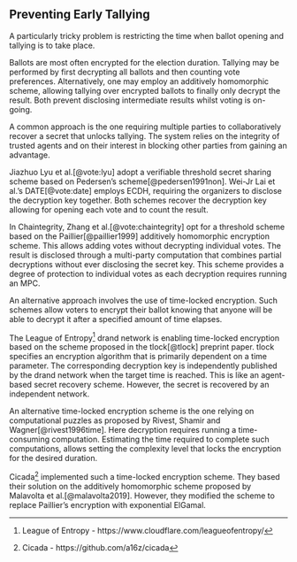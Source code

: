 ## Preventing Early Tallying

A particularly tricky problem is restricting the time when ballot opening and tallying is to take place.

Ballots are most often encrypted for the election duration. Tallying may be performed by first decrypting all ballots and then counting vote preferences. Alternatively, one may employ an additively homomorphic scheme, allowing tallying over encrypted ballots to finally only decrypt the result. Both prevent disclosing intermediate results whilst voting is on-going.

A common approach is the one requiring multiple parties to collaboratively recover a secret that unlocks tallying. The system relies on the integrity of trusted agents and on their interest in blocking other parties from gaining an advantage.

Jiazhuo Lyu et al.[@vote:lyu] adopt a verifiable threshold secret sharing scheme based on Pedersen's scheme[@pedersen1991non]. Wei-Jr Lai et al.'s DATE[@vote:date] employs ECDH, requiring the organizers to disclose the decryption key together. Both schemes recover the decryption key allowing for opening each vote and to count the result.

In Chaintegrity, Zhang et al.[@vote:chaintegrity] opt for a threshold scheme based on the Paillier[@paillier1999] additively homomorphic encryption scheme. This allows adding votes without decrypting individual votes. The result is disclosed through a multi-party computation that combines partial decryptions without ever disclosing the secret key. This scheme provides a degree of protection to individual votes as each decryption requires running an MPC.

An alternative approach involves the use of time-locked encryption. Such schemes allow voters to encrypt their ballot knowing that anyone will be able to decrypt it after a specified amount of time elapses.

The League of Entropy[^1] drand network is enabling time-locked encryption based on the scheme proposed in the tlock[@tlock] preprint paper. tlock specifies an encryption algorithm that is primarily dependent on a time parameter. The corresponding decryption key is independently published by the drand network when the target time is reached. This is like an agent-based secret recovery scheme. However, the secret is recovered by an independent network.

An alternative time-locked encryption scheme is the one relying on computational puzzles as proposed by Rivest, Shamir and Wagner[@rivest1996time]. Here decryption requires running a time-consuming computation. Estimating the time required to complete such computations, allows setting the complexity level that locks the encryption for the desired duration.

Cicada[^2] implemented such a time-locked encryption scheme. They based their solution on the additively homomorphic scheme proposed by Malavolta et al.[@malavolta2019]. However, they modified the scheme to replace Paillier's encryption with exponential ElGamal.

[^1]: League of Entropy - https://www.cloudflare.com/leagueofentropy/

[^2]: Cicada - https://github.com/a16z/cicada
